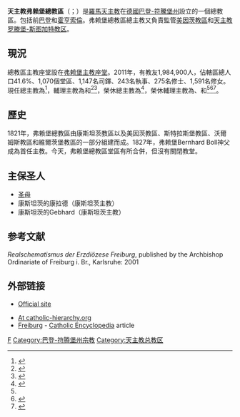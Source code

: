 {{Multiple issues|
{{Refimprove|time=2019-08-09T08:05:35+00:00}}
{{Primarysources|time=2020-03-26T02:53:58+00:00}}
}}
{{noteTA
|G1=德国地名
|G2=Landkreis
|G3=单位
}}
{{Infobox Roman Catholic diocese
|Roman Catholic Diocese of = 天主教弗赖堡總教區
|Latin name of diocese = Archidioecesis Friburgensis
|border = catholic
|image =[[File:2_Freiburger_Münster.JPG|250px]]
|caption =弗赖堡主教座堂
|location = [[德國|德國]]
|territory =[[巴登-符騰堡州|巴登-符騰堡州]]
|population =1,984,900  
|rite = [[羅馬禮|羅馬禮]]
|patron =
|province = 弗賴堡
|established = 1821年
|cathedral = [[弗赖堡主教座堂|弗赖堡主教座堂]]
|co-cathedral =
|leadership = 總主教
|website =[http://www.erzbistum-freiburg.de/ 弗赖堡總教區]
|pope = {{incumbent pope}}
|metropolitan = {{link-en|斯德望·布爾格爾|Stephan Burger}}
|coadjutor archbishop =
|auxiliary = {{link-de|伯多祿·比爾克霍費爾|Peter Birkhofer}}<br />{{link-de|克里斯蒂安·維爾茨|Christian Würtz}}
|emeritus = {{link-en|羅勃·措利奇|Robert Zollitsch}}（榮休總主教）<br />{{link-de|保祿·韋爾萊 (主教)|Paul Wehrle (Bischof)|保祿·費德廉·韋爾萊}}（榮休輔理主教）<br />{{link-de|賴內爾·克盧格|Rainer Klug}}（榮休輔理主教）<br />{{link-de|伯爾納鐸·烏爾|Bernd Uhl|伯爾納鐸·若亞敬·烏爾}}（榮休輔理主教）
|map = [[File:Karte_Erzbistum_Freiburg.png|250px]]
|map_caption = 總教區管轄圖
}}
'''天主教弗赖堡總教區'''（{{lang-la|Archidioecesis Friburgensis}}；{{lang-de|Erzbistum Freiburg}}）是[[羅馬天主教|羅馬天主教]]在[[德國|德國]][[巴登-符騰堡州|巴登-符騰堡州]]設立的一個總教區。包括前[[巴登|巴登]]和[[霍亨索倫|霍亨索倫]]。弗赖堡總教區總主教又負責監管[[天主教美因茨教區|美因茨教區]]和[[天主教罗滕堡-斯图加特教区|天主教罗滕堡-斯图加特教区]]。

==現況==

總教區主教座堂設在[[弗赖堡主教座堂|弗赖堡主教座堂]]。2011年，有教友1,984,900人，佔轄區總人口41.6%、1,070個堂區、1,147名司鐸、243名執事、275名修士、1,591名修女。現任總主教為{{link-en|斯德望·布爾格爾|Stephan Burger}}<ref>{{cite press release |title=Rinunce e nomine, 30.05.2014 |url=https://press.vatican.va/content/salastampa/it/bollettino/pubblico/2014/05/30/0393/00891.html |publisher=Sala Stampa della Santa Sede |accessdate=2019-08-09 |archiveurl=https://web.archive.org/web/20190809071316/https://press.vatican.va/content/salastampa/it/bollettino/pubblico/2014/05/30/0393/00891.html |archivedate=2019-08-09 |language=it |date=2014-05-30 |dead-url=no }}</ref>，輔理主教為{{link-de|伯多祿·比爾克霍費爾|Peter Birkhofer}}和{{link-de|克里斯蒂安·維爾茨|Christian Würtz}}<ref name="Vatican20180219">{{cite press release |title=Resignations and Appointments, 19.02.2018 |url=https://press.vatican.va/content/salastampa/en/bollettino/pubblico/2018/02/19/180219a.html |publisher=Holy See Press Office |accessdate=2019-08-09 |archiveurl=https://web.archive.org/web/20190809070946/https://press.vatican.va/content/salastampa/en/bollettino/pubblico/2018/02/19/180219a.html |archivedate=2019-08-09 |language=en |date=2018-02-19 |dead-url=no }}</ref><ref>{{cite press release |title=Resignations and Appointments, 26.04.2019 |url=https://press.vatican.va/content/salastampa/en/bollettino/pubblico/2019/04/26/190426b.html |publisher=Holy See Press Office |accessdate=2019-08-08 |archiveurl=https://web.archive.org/web/20190808165838/https://press.vatican.va/content/salastampa/en/bollettino/pubblico/2019/04/26/190426b.html |archivedate=2019-08-08 |language=en |date=2019-04-26 |dead-url=no }}</ref>，榮休總主教為{{link-en|羅勃·措利奇|Robert Zollitsch}}<ref>{{cite press release |title=RINUNCE E NOMINE, 17.09.2013 |url=https://press.vatican.va/content/salastampa/it/bollettino/pubblico/2013/09/17/0580/01277.html |publisher=Sala Stampa della Santa Sede |accessdate=2019-08-09 |archiveurl=https://web.archive.org/web/20190809073915/https://press.vatican.va/content/salastampa/it/bollettino/pubblico/2013/09/17/0580/01277.html |archivedate=2019-08-09 |language=it |date=2013-09-17 |dead-url=no }}</ref>，榮休輔理主教為{{link-de|保祿·韋爾萊 (主教)|Paul Wehrle (Bischof)|保祿·費德廉·韋爾萊}}、{{link-de|賴內爾·克盧格|Rainer Klug}}和{{link-de|伯爾納鐸·烏爾|Bernd Uhl|伯爾納鐸·若亞敬·烏爾}}<ref name="Vatican20180219" /><ref>{{cite press release |title=RINUNCE E NOMINE, 30.07.2012 |url=https://press.vatican.va/content/salastampa/it/bollettino/pubblico/2012/07/30/0443/01026.html |publisher=Sala Stampa della Santa Sede |accessdate=2019-08-09 |archiveurl=https://web.archive.org/web/20190809075516/https://press.vatican.va/content/salastampa/it/bollettino/pubblico/2012/07/30/0443/01026.html |archivedate=2019-08-09 |language=it |date=2012-07-30 |dead-url=no }}</ref><ref>{{cite press release |title=RINUNCE E NOMINE, 21.11.2013 |url=https://press.vatican.va/content/salastampa/it/bollettino/pubblico/2013/11/21/0766/01729.html |publisher=Sala Stampa della Santa Sede |accessdate=2019-08-09 |archiveurl=https://web.archive.org/web/20190809074821/https://press.vatican.va/content/salastampa/it/bollettino/pubblico/2013/11/21/0766/01729.html |archivedate=2019-08-09 |language=it |date=2013-11-21 |dead-url=no }}</ref>。

== 歷史 ==
1821年，弗赖堡總教區由康斯坦茨教區以及美因茨教區、斯特拉斯堡教區、沃爾姆斯教區和維爾茨堡教區的一部分組建而成。1827年，弗赖堡Bernhard Boll神父成為首任主教。今天，弗赖堡總教區堂區有所合併，但沒有關閉教堂。

== 主保圣人 ==
*[[圣母|圣母]]
*康斯坦茨的康拉德（康斯坦茨主教）
*康斯坦茨的Gebhard（康斯坦茨主教）

== 参考文献 ==
{{reflist}}
''Realschematismus der Erzdiözese Freiburg'', published by the Archbishop Ordinariate of Freiburg i. Br., Karlsruhe: 2001 

== 外部链接 ==
* {{de icon}} [https://web.archive.org/web/20160616151321/http://www.erzbistum-freiburg.de/ Official site]
* [https://web.archive.org/web/20160303235643/http://www.catholic-hierarchy.org/diocese/dfrei.html At catholic-hierarchy.org]
* [http://www.newadvent.org/cathen/06264a.htm Freiburg] {{Wayback|url=http://www.newadvent.org/cathen/06264a.htm |date=20210227011759 }} - [[Catholic_Encyclopedia|Catholic Encyclopedia]] article

{{德國天主教教區}}

{{Authority control}}
[[Category:德国天主教教区|F]]
[[Category:巴登-符腾堡州宗教|Category:巴登-符腾堡州宗教]]
[[Category:天主教总教区|Category:天主教总教区]]